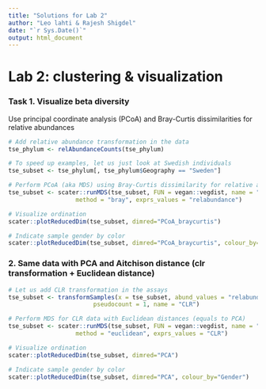```yaml
---
title: "Solutions for Lab 2"
author: "Leo lahti & Rajesh Shigdel"
date: "`r Sys.Date()`"
output: html_document
---
```





# Lab 2: clustering & visualization
                   

### Task 1. Visualize beta diversity

Use principal coordinate analysis (PCoA) and Bray-Curtis dissimilarities for relative abundances
 
```r
# Add relative abundance transformation in the data
tse_phylum <- relAbundanceCounts(tse_phylum)

# To speed up examples, let us just look at Swedish individuals
tse_subset <- tse_phylum[, tse_phylum$Geography == "Sweden"]

# Perform PCoA (aka MDS) using Bray-Curtis dissimilarity for relative abundance data
tse_subset <- scater::runMDS(tse_subset, FUN = vegan::vegdist, name = "PCoA_braycurtis",
                   method = "bray", exprs_values = "relabundance")

# Visualize ordination
scater::plotReducedDim(tse_subset, dimred="PCoA_braycurtis")

# Indicate sample gender by color
scater::plotReducedDim(tse_subset, dimred="PCoA_braycurtis", colour_by="Gender")
```
 


### 2. Same data with PCA and Aitchison distance (clr transformation + Euclidean distance)
 
```r
# Let us add CLR transformation in the assays
tse_subset <- transformSamples(x = tse_subset, abund_values = "relabundance", method = "clr", 
                        pseudocount = 1, name = "CLR")

# Perform MDS for CLR data with Euclidean distances (equals to PCA)
tse_subset <- scater::runMDS(tse_subset, FUN = vegan::vegdist, name = "PCA",
                   method = "euclidean", exprs_values = "CLR")

# Visualize ordination
scater::plotReducedDim(tse_subset, dimred="PCA")

# Indicate sample gender by color
scater::plotReducedDim(tse_subset, dimred="PCA", colour_by="Gender")
```


